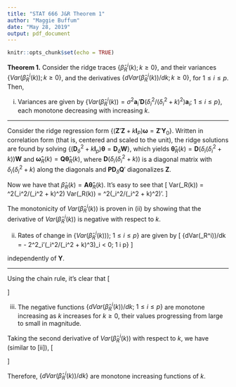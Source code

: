 ```yaml
---
title: "STAT 666 J&R Theorem 1"
author: "Maggie Buffum"
date: "May 28, 2019"
output: pdf_document
---
```


```r
knitr::opts_chunk$set(echo = TRUE)
```

**Theorem 1.** Consider the ridge traces $\{\hat\beta_R^i(k); k \ge 0\}$, and their variances $\{Var(\hat\beta_R^i(k)); k \ge 0\}$, and the derivatives $\{dVar(\hat\beta_R^i(k))/dk; k \ge 0\}$, for $1 \le i \le p$. Then,
  
(i) Variances are given by $\{Var(\hat\beta_R^i(k)) = \sigma^2 \mathbf{a}_i'\mathbf{D}(\delta_i^2/(\delta_i^2 + k)^2)\mathbf{a}_i;\ 1 \le i \le p\}$, each monotone decreasing with increasing *k*.
  
---
  
Consider the ridge regression form $\{(\mathbf{Z}'\mathbf{Z} + k\mathbf{I}_P)\mathbf{\omega} = \mathbf{Z}'\mathbf{Y}_0\}$. Written in correlation form (that is, centered and scaled to the unit), the ridge solutions are found by solving $\{(\mathbf{D}_{\delta}^2 + k\mathbf{I}_p)\mathbf{\theta} = \mathbf{D}_{\delta}\mathbf{W}\}$, which yields $\mathbf{\hat\theta}_R(k) = \mathbf{D}(\delta_i(\delta_i^2 + k))\mathbf{W}$ and $\mathbf{\hat\omega}_R(k) = \mathbf{Q\hat\theta}_R(k)$, where $\mathbf{D}(\delta_i(\delta_i^2 + k))$ is a diagonal matrix with $\delta_i(\delta_i^2 + k)$ along the diagonals and $\mathbf{P}\mathbf{D}_{\delta}\mathbf{Q}'$ diagonalizes $\mathbf{Z}$.
  
Now we have that $\hat\beta_R(k) = \mathbf{A\hat\theta}_R(k)$. It's easy to see that
\[
Var(\hat\theta_R(k)) = \sigma^2\mathbf{D}(\delta_i^2/(\delta_i^2 + k)^2) \implies Var(\hat\beta_R(k)) = \sigma^2\mathbf{A}\mathbf{D}(\delta_i^2/(\delta_i^2 + k)^2)\mathbf{A}'.
\]
  
The monotonicity of $Var(\hat\beta_R^i(k))$ is proven in (ii) by showing that the derivative of $Var(\hat\beta_R^i(k))$ is negative with respect to *k*.
  
(ii) Rates of change in $\{Var(\hat\beta_R^i(k)));\ 1 \le i \le p\}$ are given by
\[
\{dVar(\hat\beta_R^i))/dk = - 2\sigma^2\mathbf{a}_i'\mathbf{D}(\delta_i^2/(\delta_i^2 + k)^3)\mathbf{a}_i < 0;\ 1 \le i \le p\}
\]
  
independently of $\mathbf{Y}$.
  
---
  
Using the chain rule, it's clear that
\[
\begin{aligned}
\{dVar(\hat\beta_R^i(k))/dk &= (d/dk) \sigma^2\mathbf{a}_i'\mathbf{D}(\delta_i^2/(\delta_i^2 + k)^2)\mathbf{a}_i\}\\
&= \{(d/dk)\sigma^2\mathbf{a}_i'\mathbf{D}(\delta_i^2(\delta_i^2 + k)^{-2})\mathbf{a}_i\}\\
&= \{-2\sigma^2\mathbf{a}_i'\mathbf{D}(\delta_i^2(\delta_i^2 + k)^{-3})\mathbf{a}_i\}\\
&= \{-2\sigma^2\mathbf{a}_i'\mathbf{D}(\delta_i^2/(\delta_i^2 + k)^3)\mathbf{a}_i\}\\
\end{aligned}
\]
  
(iii) The negative functions $\{dVar(\hat\beta_R^i(k))/dk;\ 1 \le i \le p\}$ are monotone increasing as *k* increases for $k \ge 0$, their values progressing from large to small in magnitude.
  
Taking the second derivative of $Var(\hat\beta_R^i(k))$ with respect to $k$, we have (similar to [ii]),
\[
\begin{aligned}
d^2Var(\hat\beta_R^i(k))/dk^2 &= (d^2/dk^2) -\sigma^2\mathbf{a}_i'\mathbf{D}(\delta_i^2/(\delta_i^2 + k)^3)\mathbf{a}_i\\
&= 6\sigma^2\mathbf{a}_i'\mathbf{D}(\delta_i^2/(\delta_i^2 + k)^4)\mathbf{a}_i.
\end{aligned}
\]
  
Therefore, $\{dVar(\hat\beta_R^i(k))/dk\}$ are monotone increasing functions of *k*.























































